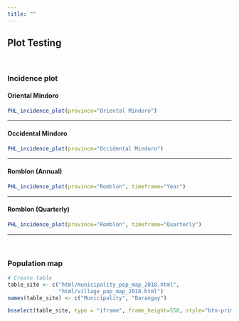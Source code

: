 ```yaml
---
title: ""
---
```


## Plot Testing  

<br>

### Incidence plot {.tabset}

#### Oriental Mindoro

```r
PHL_incidence_plot(province="Oriental Mindoro")
```

***

#### Occidental Mindoro

```r
PHL_incidence_plot(province="Occidental Mindoro")
```

*** 

#### Romblon (Annual)

```r
PHL_incidence_plot(province="Romblon", timeframe="Year")
```

***

#### Romblon (Quarterly)

```r
PHL_incidence_plot(province="Romblon", timeframe="Quarterly")
```

***

<br>

### Population map  
  
```r
# Create table
table_site <- c("html/municipality_pop_map_2018.html",
                "html/village_pop_map_2018.html")
names(table_site) <- c("Municipality", "Barangay")

bsselect(table_site, type = "iframe", frame_height=550, style="btn-primary", show_tick=TRUE, height=0)
```
